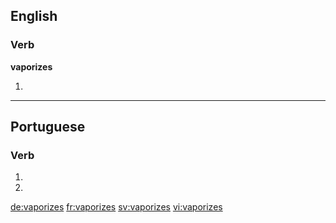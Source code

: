 ==English==

===Verb===
'''vaporizes'''

# {{third-person singular of|vaporize}}

----

==Portuguese==

===Verb===
{{pt-verb form}}

# {{pt-verb form of|vaporizar|ar|subjunctive|present|singular|second}}
# {{pt-verb form of|vaporizar|ar|imperative|negative|singular|second}}

[[de:vaporizes]]
[[fr:vaporizes]]
[[sv:vaporizes]]
[[vi:vaporizes]]